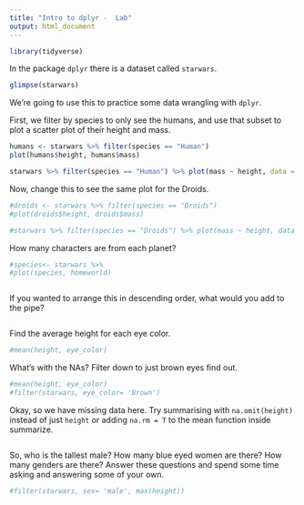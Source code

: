```yaml
---
title: "Intro to dplyr -  Lab"
output: html_document
---
```

```r
library(tidyverse)
```

In the package `dplyr` there is a dataset called `starwars`. 

```r
glimpse(starwars)
```


We're going to use this to practice some data wrangling with `dplyr`. 

First, we filter by species to only see the humans, and use that subset to plot a scatter plot of their height and mass.  

```r
humans <- starwars %>% filter(species == "Human")
plot(humans$height, humans$mass)

starwars %>% filter(species == "Human") %>% plot(mass ~ height, data = .)

```

Now, change this to see the same plot for the Droids. 

```r

#droids <- starwars %>% filter(species == "Droids")
#plot(droids$height, droids$mass)

#starwars %>% filter(species == "Droids") %>% plot(mass ~ height, data = .)
```


How many characters are from each planet?

```r
#species<- starwars %>% 
#plot(species, homeworld)



```

If you wanted to arrange this in descending order, what would you add to the pipe? 

```r

```

Find the average height for each eye color.

```r
#mean(height, eye_color)

```

What's with the NAs? Filter down to just brown eyes find out. 


```r
#mean(height, eye_color)
#filter(starwars, eye_color= 'Brown')

```

Okay, so we have missing data here. Try summarising with `na.omit(height)` instead of just `height` or adding `na.rm = T` to the mean function inside summarize. 


```r


```

So, who is the tallest male? How many blue eyed women are there? How many genders are there? Answer these questions and spend some time asking and answering some of your own. 


```r
#filter(starwars, sex= 'male', max(height))

```


